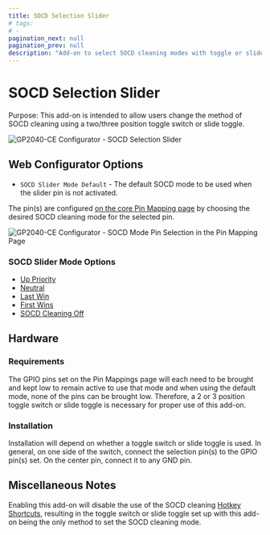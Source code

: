 ---
title: SOCD Selection Slider
# tags:
# -
pagination_next: null
pagination_prev: null
description: "Add-on to select SOCD cleaning modes with toggle or slide switch"
---

# SOCD Selection Slider

Purpose: This add-on is intended to allow users change the method of SOCD cleaning using a two/three position toggle switch or slide toggle.

![GP2040-CE Configurator - SOCD Selection Slider](../assets/images/gpc-add-ons-socd-slider.png)

## Web Configurator Options

- `SOCD Slider Mode Default` - The default SOCD mode to be used when the slider pin is not activated.

The pin(s) are configured [on the core Pin Mapping page](../web-configurator/menu-pages/pin-mapping) by choosing the desired SOCD cleaning mode for the selected pin.

![GP2040-CE Configurator - SOCD Mode Pin Selection in the Pin Mapping Page](../assets/images/gpc-add-ons-socd-slider-pin-example.png)

### SOCD Slider Mode Options

- [Up Priority](../hotkeys.mdx#socd-up-priority)
- [Neutral](../hotkeys.mdx#socd-neutral)
- [Last Win](../hotkeys.mdx#socd-last-win)
- [First Wins](../hotkeys.mdx#socd-first-wins)
- [SOCD Cleaning Off](../hotkeys.mdx#socd-cleaning-off)

## Hardware

### Requirements

The GPIO pins set on the Pin Mappings page will each need to be brought and kept low to remain active to use that mode and when using the default mode, none of the pins can be brought low. Therefore, a 2 or 3 position toggle switch or slide toggle is necessary for proper use of this add-on.

### Installation

Installation will depend on whether a toggle switch or slide toggle is used. In general, on one side of the switch, connect the selection pin(s) to the GPIO pin(s) set. On the center pin, connect it to any GND pin.

## Miscellaneous Notes

Enabling this add-on will disable the use of the SOCD cleaning [Hotkey Shortcuts](../hotkeys.mdx), resulting in the toggle switch or slide toggle set up with this add-on being the only method to set the SOCD cleaning mode.
